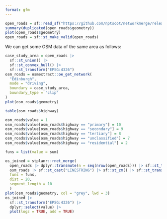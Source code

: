 ```yaml
---
format: gfm
---
```




```r
open_roads = sf::read_sf("https://github.com/nptscot/networkmerge/releases/download/v0.1/os_3km.geojson")
summary(duplicated(open_roads$geometry))
plot(open_roads$geometry)
open_roads = sf::st_make_valid(open_roads)
```

We can get some OSM data of the same area as follows:

```r
case_study_area = open_roads |>
  sf::st_union() |>
  sf::st_convex_hull() |>
  sf::st_transform("EPSG:4326")
osm_roads = osmextract::oe_get_network(
  "Edinburgh",
  mode = "driving",
  boundary = case_study_area,
  boundary_type = "clip"
)
plot(osm_roads$geometry)
```


```r
table(osm_roads$highway)
```

```r
osm_roads$value = 1
osm_roads$value[osm_roads$highway == "primary"] = 10
osm_roads$value[osm_roads$highway == "secondary"] = 9
osm_roads$value[osm_roads$highway == "tertiary"] = 8
osm_roads$value[osm_roads$highway == "unclassified"] = 7
osm_roads$value[osm_roads$highway == "residential"] = 2
```


```r
funs = list(value = sum)
```


```r
os_joined = stplanr::rnet_merge(
  open_roads |> dplyr::transmute(n = seq(nrow(open_roads))) |> sf::st_transform("EPSG:27700"),
  osm_roads |> sf::st_cast("LINESTRING") |> sf::st_zm() |> sf::st_transform("EPSG:27700"),
  funs = funs,
  dist = 20,
  segment_length = 10
  )
plot(osm_roads$geometry, col = "grey", lwd = 3)
os_joined |>
  sf::st_transform("EPSG:4326") |>
  dplyr::select(value) |>
  plot(logz = TRUE, add = TRUE)

```
